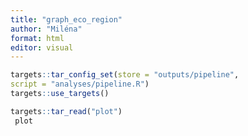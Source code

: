 ```yaml
---
title: "graph_eco_region"
author: "Miléna"
format: html
editor: visual
---
```


```r
targets::tar_config_set(store = "outputs/pipeline", 
script = "analyses/pipeline.R")
targets::use_targets()

```

```r

targets::tar_read("plot")
 plot

```
